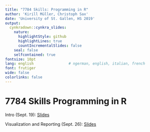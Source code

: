 ```yaml
---
title: "7784 Skills: Programming in R"
author: 'Kirill Müller, Christoph Sax'
date: 'University of St. Gallen, HS 2019'
output:
  cynkradown::cynkra_slides:
    nature:
      highlightStyle: github
      highlightLines: true
      countIncrementalSlides: false
    seal: false
    selfcontained: true
fontsize: 10pt
lang: english                # ngerman, english, italian, french
font: frutiger
wide: false
colorlinks: false
---
```



# 7784 Skills Programming in R

Intro (Sept. 19): [Slides](01-intro.html)

Visualization and Reporting (Sept. 26): [Slides](02-visualization.html)






